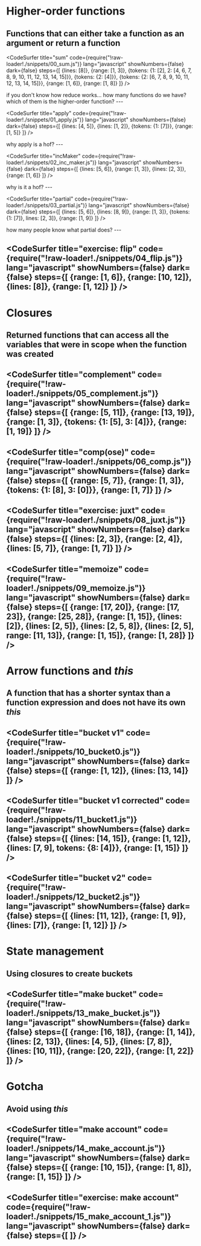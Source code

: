 


<WSlideMain
  subtitle=""
  title="JS Closures"
/>
---
<WSlide2
  title="Content"
  title2=""
  content1="Higher-order functions"
  content2="Closures"
  content3="Arrow functions and this"
  content4="State management"
/>
---

# Higher-order functions

Functions that can either take a function as an argument or return a function
---

<CodeSurfer
  title="sum"
  code={require("!raw-loader!./snippets/00_sum.js")}
  lang="javascript"
  showNumbers={false}
  dark={false}
  steps={[
    {lines: [8]},
    {range: [1, 3]},
    {tokens: {1: [2], 2: [4, 6, 7, 8, 9, 10, 11, 12, 13, 14, 15]}},
    {tokens: {2: [4]}},
    {tokens: {2: [6, 7, 8, 9, 10, 11, 12, 13, 14, 15]}},
    {range: [1, 6]},
    {range: [1, 8]}
  ]}
/>

<Notes>
  if you don't know how reduce works...
  how many functions do we have?
  which of them is the higher-order function?
</Notes>
---

<CodeSurfer
  title="apply"
  code={require("!raw-loader!./snippets/01_apply.js")}
  lang="javascript"
  showNumbers={false}
  dark={false}
  steps={[
    {lines: [4, 5]},
    {lines: [1, 2]},
    {tokens: {1: [7]}},
    {range: [1, 5]}
  ]}
/>

<Notes>
  why apply is a hof?
</Notes>
---

<CodeSurfer
  title="incMaker"
  code={require("!raw-loader!./snippets/02_inc_maker.js")}
  lang="javascript"
  showNumbers={false}
  dark={false}
  steps={[
    {lines: [5, 6]},
    {range: [1, 3]},
    {lines: [2, 3]},
    {range: [1, 6]}
  ]}
/>

<Notes>
  why is it a hof?
</Notes>
---

<CodeSurfer
  title="partial"
  code={require("!raw-loader!./snippets/03_partial.js")}
  lang="javascript"
  showNumbers={false}
  dark={false}
  steps={[
    {lines: [5, 6]},
    {lines: [8, 9]},
    {range: [1, 3]},
    {tokens: {1: [7]}, lines: [2, 3]},
    {range: [1, 9]}
  ]}
/>

<Notes>
  how many people know what partial does?
</Notes>
---

<CodeSurfer
  title="exercise: flip"
  code={require("!raw-loader!./snippets/04_flip.js")}
  lang="javascript"
  showNumbers={false}
  dark={false}
  steps={[
    {range: [1, 6]},
    {range: [10, 12]},
    {lines: [8]},
    {range: [1, 12]}
  ]}
/>
---

# Closures

Returned functions that can access all the variables that were in scope when the function was created
---

<CodeSurfer
  title="complement"
  code={require("!raw-loader!./snippets/05_complement.js")}
  lang="javascript"
  showNumbers={false}
  dark={false}
  steps={[
    {range: [5, 11]},
    {range: [13, 19]},
    {range: [1, 3]},
    {tokens: {1: [5], 3: [4]}},
    {range: [1, 19]}
  ]}
/>
---

<CodeSurfer
  title="comp(ose)"
  code={require("!raw-loader!./snippets/06_comp.js")}
  lang="javascript"
  showNumbers={false}
  dark={false}
  steps={[
    {range: [5, 7]},
    {range: [1, 3]},
    {tokens: {1: [8], 3: [0]}},
    {range: [1, 7]}
  ]}
/>
---

<CodeSurfer
  title="exercise: juxt"
  code={require("!raw-loader!./snippets/08_juxt.js")}
  lang="javascript"
  showNumbers={false}
  dark={false}
  steps={[
    {lines: [2, 3]},
    {range: [2, 4]},
    {lines: [5, 7]},
    {range: [1, 7]}
  ]}
/>
---

<CodeSurfer
  title="memoize"
  code={require("!raw-loader!./snippets/09_memoize.js")}
  lang="javascript"
  showNumbers={false}
  dark={false}
  steps={[
    {range: [17, 20]},
    {range: [17, 23]},
    {range: [25, 28]},
    {range: [1, 15]},
    {lines: [2]},
    {lines: [2, 5]},
    {lines: [2, 5, 8]},
    {lines: [2, 5], range: [11, 13]},
    {range: [1, 15]},
    {range: [1, 28]}
  ]}
/>
---

# Arrow functions and *this*

A function that has a shorter syntax than a function expression and does not have its own *this*
---

<CodeSurfer
  title="bucket v1"
  code={require("!raw-loader!./snippets/10_bucket0.js")}
  lang="javascript"
  showNumbers={false}
  dark={false}
  steps={[
    {range: [1, 12]},
    {lines: [13, 14]}
  ]}
/>
---

<CodeSurfer
  title="bucket v1 corrected"
  code={require("!raw-loader!./snippets/11_bucket1.js")}
  lang="javascript"
  showNumbers={false}
  dark={false}
  steps={[
    {lines: [14, 15]},
    {range: [1, 12]},
    {lines: [7, 9], tokens: {8: [4]}},
    {range: [1, 15]}
  ]}
/>
---

<CodeSurfer
  title="bucket v2"
  code={require("!raw-loader!./snippets/12_bucket2.js")}
  lang="javascript"
  showNumbers={false}
  dark={false}
  steps={[
    {lines: [11, 12]},
    {range: [1, 9]},
    {lines: [7]},
    {range: [1, 12]}
  ]}
/>
---

# State management

Using closures to create buckets
---

<CodeSurfer
  title="make bucket"
  code={require("!raw-loader!./snippets/13_make_bucket.js")}
  lang="javascript"
  showNumbers={false}
  dark={false}
  steps={[
    {range: [16, 18]},
    {range: [1, 14]},
    {lines: [2, 13]},
    {lines: [4, 5]},
    {lines: [7, 8]},
    {lines: [10, 11]},
    {range: [20, 22]},
    {range: [1, 22]}
  ]}
/>
---

# Gotcha

Avoid using *this*
---

<CodeSurfer
  title="make account"
  code={require("!raw-loader!./snippets/14_make_account.js")}
  lang="javascript"
  showNumbers={false}
  dark={false}
  steps={[
    {range: [10, 15]},
    {range: [1, 8]},
    {range: [1, 15]}
  ]}
/>
---

<CodeSurfer
  title="exercise: make account"
  code={require("!raw-loader!./snippets/15_make_account_1.js")}
  lang="javascript"
  showNumbers={false}
  dark={false}
  steps={[
  ]}
/>
---
<WSlideThankyou />

